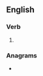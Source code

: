==English==

===Verb===
{{head|en|verb form}}

# {{en-third-person singular of|curtail}}

===Anagrams===
* {{anagrams|en|rustical}}